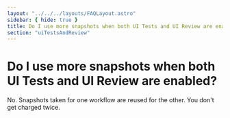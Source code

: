 ```yaml
---
layout: "../../../layouts/FAQLayout.astro"
sidebar: { hide: true }
title: Do I use more snapshots when both UI Tests and UI Review are enabled?
section: "uiTestsAndReview"
---
```


# Do I use more snapshots when both UI Tests and UI Review are enabled?

No. Snapshots taken for one workflow are reused for the other. You don't get charged twice.
